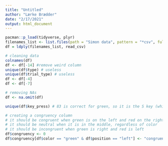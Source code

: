 ```yaml
---
title: "Untitled"
author: "Lærke Brædder"
date: "2/17/2021"
output: html_document
---
```


```r
pacman::p_load(tidyverse, plyr)
filenames_list <- list.files(path = "Simon data", pattern = "*csv", full.names = TRUE)
df = ldply(filenames_list, read_csv)

# cleaning data
colnames(df)
df <- df[-14] #remove weird column
unique(df$type) # useless
unique(df$trial_type) # useless
df <- df[-4]
df <- df[-7]

# removing NAs
df <- na.omit(df)

unique(df$key_press) # 83 is correct for green, so it is the S key (which is on the left side of the keyboard)

# creating a congruency column
# it should be congruent when green is on the left and red on the right
# it should be neutral when it is in the middle, regardless of color
# it should be incongruent when green is right and red is left
df$congruency <- 0
df$congruency[df$color == "green" & df$position == "left"] <- "congruent"

```

